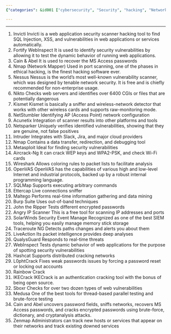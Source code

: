 ```yaml
---
{"categories": &id001 ["cybersecurity", "Security", "hacking", "Network Scanning", "webapp", "webhooks", "port scanning", "password recovery", "QualysGuard", "WebInspect", "Hashcat"], "category": "Security Tools", "date": "2022-12-07 05:26:13", "description": "This article discusses popular security tools used for various tasks such as web application scanning, port scanning, and password recovery. It provides examples of tools like QualysGuard, WebInspect, Hashcat, L0phtCrack, IKECrack, Medusa, Cain and Abel, and Zenmap, which are commonly utilized in the field of cybersecurity.", "tags": *id001, "title": "tools from breachforums"}

---
```


------
1. Invicti
Invicti is a web application security scanner hacking tool to find SQL Injection, XSS, and vulnerabilities in web applications or services automatically.
2. Fortify WebInspect
It is used to identify security vulnerabilities by allowing it to test the dynamic behavior of running web applications.
3. Cain & Abel
It is used to recover the MS Access passwords
4. Nmap (Network Mapper)
Used in port scanning, one of the phases in ethical hacking, is the finest hacking software ever.
5. Nessus
Nessus is the world’s most well-known vulnerability scanner, which was designed by tenable network security. It is free and is chiefly recommended for non-enterprise usage.
6. Nikto
Checks web servers and identifies over 6400 CGIs or files that are potentially dangerous
7. Kismet
Kismet is basically a sniffer and wireless-network detector that works with other wireless cards and supports raw-monitoring mode.
8. NetStumbler
Identifying AP (Access Point) network configuration
9. Acunetix
Integration of scanner results into other platforms and tools
10. Netsparker
Uniquely verifies identified vulnerabilities, showing that they are genuine, not false positives
11. Intruder
Integrates with Slack, Jira, and major cloud providers
12. Nmap
Contains a data transfer, redirection, and debugging tool
13. Metasploit
Ideal for finding security vulnerabilities
14. Aircrack-Ng
It can crack WEP keys and WPA2-PSK, and check Wi-Fi cards
15. Wireshark
Allows coloring rules to packet lists to facilitate analysis
16. OpenVAS
OpenVAS has the capabilities of various high and low-level Internet and industrial protocols, backed up by a robust internal programming language.
17. SQLMap
Supports executing arbitrary commands
18. Ettercap
Live connections sniffer
19. Maltego
Performs real-time information gathering and data mining
20. Burp Suite
Uses out-of-band techniques
21. John the Ripper
Tests different encrypted passwords
22. Angry IP Scanner
This is a free tool for scanning IP addresses and ports
23. SolarWinds Security Event Manage
Recognized as one of the best SIEM tools, helping you easily manage memory stick storage
24. Traceroute NG
Detects paths changes and alerts you about them
25. LiveAction
Its packet intelligence provides deep analyses
26. QualysGuard
Responds to real-time threats
27. WebInspect
Tests dynamic behavior of web applications for the purpose of spotting security vulnerabilities
28. Hashcat
Supports distributed cracking networks
29. L0phtCrack
Fixes weak passwords issues by forcing a password reset or locking out accounts
30. Rainbow Crack
31. IKECrack
IKECrack is an authentication cracking tool with the bonus of being open source.
32. Sboxr
Checks for over two dozen types of web vulnerabilities
33. Medusa
One of the best tools for thread-based parallel testing and brute-force testing
34. Cain and Abel
uncovers password fields, sniffs networks, recovers MS Access passwords, and cracks encrypted passwords using brute-force, dictionary, and cryptanalysis attacks.
35. Zenmap
Administrators can track new hosts or services that appear on their networks and track existing downed services

